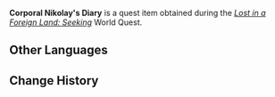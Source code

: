 {{Item Infobox
|id           = 101695
|title        = Corporal Nikolay's Diary
|image        = Book Letter.png
|type         = Quest Items
|description  = A letter left behind by Corporal Nikolay. Its contents have long ceased to be whole.
|source1      = [[Lost in a Foreign Land: Seeking]]
}}
'''Corporal Nikolay's Diary''' is a quest item obtained during the ''[[Lost in a Foreign Land: Seeking]]'' World Quest.

==Other Languages==
{{Other Languages|default_hidden=1
|en      = Corporal Nikolay's Diary
|zhs     = 尼古拉下士的笔记
|zhs_rm  = Nígǔlā Xiàshì de Bǐjì
|zht     = 尼古拉下士的筆記
|zht_rm  = Nígǔlā Xiàshì de Bǐjì
|ja      = ニコライ伍長のノート
|ja_rm   = Nikorai Gochou no Nooto
|ko      = 니콜라이 하사의 노트
|ko_rm   = 
|es      = Nota del cabo Nikolay
|fr      = Note du caporal Nikolay
<!-- |fr_tl   = Corporal Nikolay's Note -->
|ru      = Записка младшего сержанта Николая
|th      = บันทึกของสิบโท Nikolay
|th_rm   = Banthuek khong Siptho Nikolay
|vi      = Ghi Chép Của Hạ Sĩ Nikolay
|de      = Notiz vom Unteroffizier Nikolay
|id      = Catatan Kopral Nikolay
|pt      = Anotações do Cabo Nikolay
}}

==Change History==
{{Change History|2.6}}